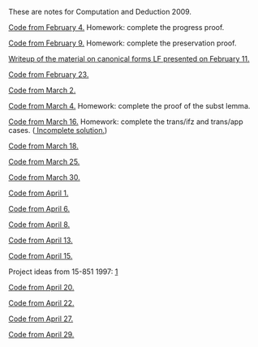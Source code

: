 These are notes for Computation and Deduction 2009.

[[Computation and Deduction 2009/20090204 | Code from February 4.]]  Homework: complete the progress proof.

[[Computation and Deduction 2009/20090209 | Code from February 9.]]  Homework: complete the preservation proof.

[http://www.cs.cmu.edu/~cmartens/canonical.pdf Writeup of the material on canonical forms LF presented on February 11.]

[[Computation and Deduction 2009/20090223 | Code from February 23.]]

[[Computation and Deduction 2009/20090203 | Code from March 2.]]

[[Computation and Deduction 2009/20090304 | Code from March 4.]]  Homework: complete the proof of the subst lemma.

[[Computation and Deduction 2009/20090316 | Code from March 16.]]  Homework: complete the trans/ifz and trans/app cases.  ([[Computation and Deduction 2009/20090316-sol | Incomplete solution.]])

[[Computation and Deduction 2009/20090318 | Code from March 18.]]

[[Computation and Deduction 2009/20090325 | Code from March 25.]]

[[Computation and Deduction 2009/20090330 | Code from March 30.]]

[[Computation and Deduction 2009/20090401 | Code from April 1.]]

[[Computation and Deduction 2009/20090406 | Code from April 6.]]

[[Computation and Deduction 2009/20090408 | Code from April 8.]]

[[Computation and Deduction 2009/20090413 | Code from April 13.]]

[[Computation and Deduction 2009/20090415 | Code from April 15.]]

Project ideas from 15-851 1997: [http://www.cs.cmu.edu/~fp/courses/97-comp-ded/projects.html]

[[Computation and Deduction 2009/20090420 | Code from April 20.]]

[[Computation and Deduction 2009/20090422 | Code from April 22.]]

[[Computation and Deduction 2009/20090427 | Code from April 27.]]

[[Computation and Deduction 2009/20090429 | Code from April 29.]]